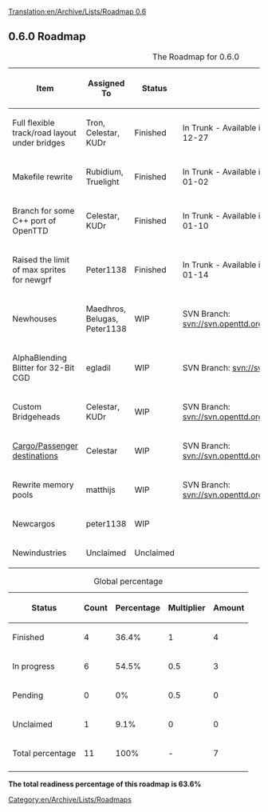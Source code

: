 [[Translation:en/Archive/Lists/Roadmap 0.6]]
{{en/Archive/Lists/Roadmapheader|
previous=en/Archive/Lists/Roadmap 0.5|
current=Roadmap 0.6|
next=en/Archive/Lists/Roadmap 0.7|
}}

{{en/Current}}
== 0.6.0 Roadmap ==

{| border="1"
|+ The Roadmap for 0.6.0
|-
! Item !! Assigned To !! Status !! Remarks
|-
|Full flexible track/road layout under bridges || Tron, Celestar, KUDr
!class="checked" | Finished || In Trunk - Available in Nightlies since r7573 2006-12-27
|-
|Makefile rewrite || Rubidium, Truelight
!class="checked" | Finished || In Trunk - Available in Nightlies since r7759 2007-01-02 
|-
|Branch for some C++ port of OpenTTD || Celestar, KUDr
!class="checked" | Finished || In Trunk - Available in Nightlies since r8038 2007-01-10 
|-
|Raised the limit of max sprites for newgrf || Peter1138 
!class="checked" | Finished || In Trunk - Available in Nightlies since r8129 2007-01-14 
|-
|Newhouses || Maedhros, Belugas, Peter1138
!class="wip" | WIP || SVN Branch: [http://svn.openttd.org/cgi-bin/trac.cgi/browser/branches/newhouses svn://svn.openttd.org/branches/newhouses]
|-
|AlphaBlending Blitter for 32-Bit CGD || egladil
!class="wip" | WIP || SVN Branch: [http://svn.openttd.org/cgi-bin/trac.cgi/browser/branches/32bpp svn://svn.openttd.org/branches/32bpp]
|-
|Custom Bridgeheads || Celestar, KUDr
!class="wip" | WIP || SVN Branch: [http://svn.openttd.org/cgi-bin/trac.cgi/browser/branches/custombridgeheads svn://svn.openttd.org/branches/custombridgeheads]
|-
|[[en/Cargo Packets|Cargo/Passenger destinations]] || Celestar
!class="wip" | WIP || SVN Branch: [http://svn.openttd.org/cgi-bin/trac.cgi/browser/branches/cargo-packets/ svn://svn.openttd.org/branches/cargo-packets/]
|-
|Rewrite memory pools || matthijs
!class="wip" | WIP || SVN Branch: [http://svn.openttd.org/cgi-bin/trac.cgi/browser/branches/mempool/ svn://svn.openttd.org/branches/mempool/] 
|-
|Newcargos || peter1138
!class="wip" | WIP 
|-
|Newindustries || Unclaimed
!class="unclaimed" | Unclaimed
|}




{| border="1"
|+ Global percentage
|-
! Status !! Count !! Percentage !! Multiplier !! Amount
|-
!class="checked" | Finished || 4 || 36.4% || 1 || 4
|-
!class="wip" | In progress || 6 || 54.5% || 0.5 || 3
|-
!class="claimed" | Pending || 0 || 0% || 0.5 || 0
|-
!class="unclaimed" | Unclaimed || 1 || 9.1% || 0 || 0
|-
!class="wip" | Total percentage 
!class="wip" | 11 
!class="wip" | 100% 
!class="wip" | - 
!class="wip" | 7
|-
|}
'''The total readiness percentage of this roadmap is 63.6%'''
[[Category:en/Archive/Lists/Roadmaps]]